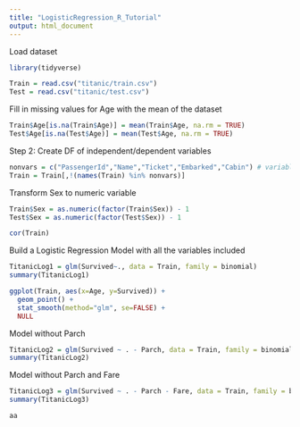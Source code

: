 ```yaml
---
title: "LogisticRegression_R_Tutorial"
output: html_document
---
```


Load dataset
```r
library(tidyverse)

Train = read.csv("titanic/train.csv")
Test = read.csv("titanic/test.csv")
```


Fill in missing values for Age with the mean of the dataset
```r
Train$Age[is.na(Train$Age)] = mean(Train$Age, na.rm = TRUE)
Test$Age[is.na(Test$Age)] = mean(Test$Age, na.rm = TRUE)
```

Step 2: Create DF of independent/dependent variables
```r
nonvars = c("PassengerId","Name","Ticket","Embarked","Cabin") # variables that we don't want to include in our model
Train = Train[,!(names(Train) %in% nonvars)]
```

Transform Sex to numeric variable
```r
Train$Sex = as.numeric(factor(Train$Sex)) - 1
Test$Sex = as.numeric(factor(Test$Sex)) - 1

cor(Train)
```

Build a Logistic Regression Model with all the variables included
```r
TitanicLog1 = glm(Survived~., data = Train, family = binomial)
summary(TitanicLog1)

ggplot(Train, aes(x=Age, y=Survived)) +
  geom_point() +
  stat_smooth(method="glm", se=FALSE) + 
  NULL
```

Model without Parch
```r
TitanicLog2 = glm(Survived ~ . - Parch, data = Train, family = binomial)
summary(TitanicLog2)
```

Model without Parch and Fare
```r
TitanicLog3 = glm(Survived ~ . - Parch - Fare, data = Train, family = binomial)
summary(TitanicLog3)

aa
```





